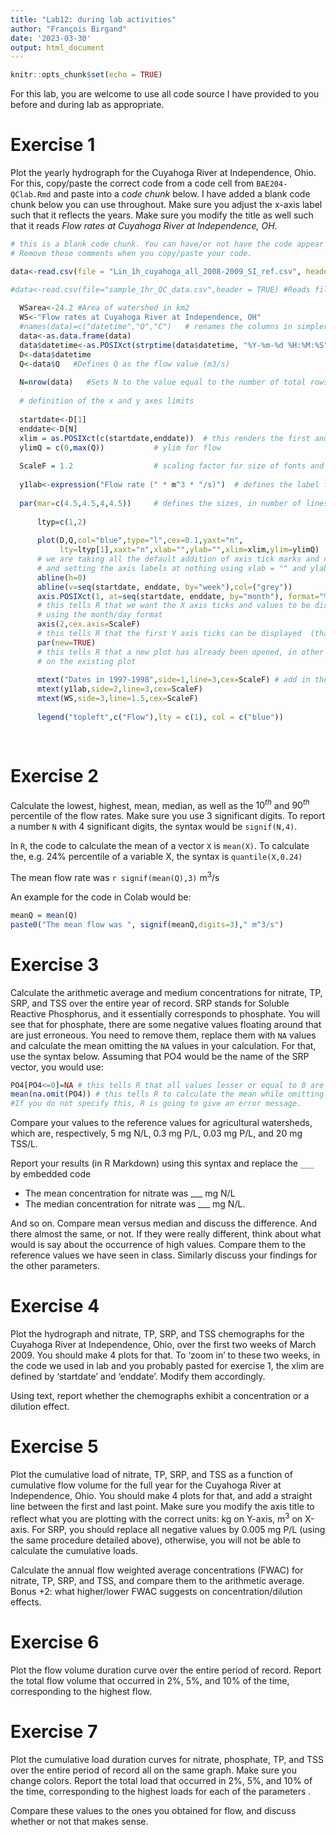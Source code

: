 ```yaml
---
title: "Lab12: during lab activities"
author: "François Birgand"
date: '2023-03-30'
output: html_document
---
```


```r
knitr::opts_chunk$set(echo = TRUE)
```

For this lab, you are welcome to use all code source I have provided to you before and during lab as appropriate.

# Exercise 1 

Plot the yearly hydrograph for the Cuyahoga River at Independence, Ohio. For this, copy/paste the correct code from a code cell from `BAE204-QClab.Rmd` and paste into a *code chunk* below. I have added a blank code chunk below you can use throughout. Make sure you adjust the x-axis label such that it reflects the years. Make sure you modify the title as well such that it reads *Flow rates at Cuyahoga River at Independence, OH*. 


```r
# this is a blank code chunk. You can have/or not have the code appear in the knitted document by switching echo=TRUE or echo=FALSE within the {} of the chunk first line
# Remove these comments when you copy/paste your code.

data<-read.csv(file = "Lin_1h_cuyahoga_all_2008-2009_SI_ref.csv", header = TRUE)

#data<-read.csv(file="sample_1hr_QC_data.csv",header = TRUE) #Reads file into table format
  
  WSarea<-24.2 #Area of watershed in km2
  WS<-"Flow rates at Cuyahoga River at Independence, OH"
  #names(data)=c("datetime","Q","C")   # renames the columns in simpler names
  data<-as.data.frame(data)
  data$datetime<-as.POSIXct(strptime(data$datetime, "%Y-%m-%d %H:%M:%S")) # transforms characters into date values understood by R
  D<-data$datetime
  Q<-data$Q   #Defines Q as the flow value (m3/s)
  
  N=nrow(data)   #Sets N to the value equal to the number of total rows in the table
  
  # definition of the x and y axes limits
  
  startdate<-D[1]
  enddate<-D[N]
  xlim = as.POSIXct(c(startdate,enddate))  # this renders the first and last date understandable for plotting purposes
  ylimQ = c(0,max(Q))           # ylim for flow
      
  ScaleF = 1.2                  # scaling factor for size of fonts and other things
      
  y1lab<-expression("Flow rate (" * m^3 * "/s)")  # defines the label for flow
  
  par(mar=c(4.5,4.5,4,4.5))     # defines the sizes, in number of lines, for the margins (bottom, left, top, right)
  
      ltyp=c(1,2)
      
      plot(D,Q,col="blue",type="l",cex=0.1,yaxt="n",     
           lty=ltyp[1],xaxt="n",xlab="",ylab="",xlim=xlim,ylim=ylimQ)
      # we are taking all the default addition of axis tick marks and numbers out by using xaxt and yaxt = "n"
      # and setting the axis labels at nothing using xlab = "" and ylab = ""
      abline(h=0)
      abline(v=seq(startdate, enddate, by="week"),col=("grey"))
      axis.POSIXct(1, at=seq(startdate, enddate, by="month"), format="%m/%d",cex.axis=ScaleF)
      # this tells R that we want the X axis ticks and values to be displayed as dates, be added on a monthly basis,
      # using the month/day format
      axis(2,cex.axis=ScaleF)
      # this tells R that the first Y axis ticks can be displayed  (that function was repressed earlier by 'yaxt="n" ')
      par(new=TRUE)
      # this tells R that a new plot has already been opened, in other words you are telling R to keep adding things
      # on the existing plot
      
      mtext("Dates in 1997-1998",side=1,line=3,cex=ScaleF) # add in the margin the defined labels and title
      mtext(y1lab,side=2,line=3,cex=ScaleF)
      mtext(WS,side=3,line=1.5,cex=ScaleF)
      
      legend("topleft",c("Flow"),lty = c(1), col = c("blue"))
   
  

```

# Exercise 2

Calculate the lowest, highest, mean, median, as well as the $10^{th}$ and $90^{th}$ percentile of the flow rates. Make sure you use 3 significant digits. To report a number `N` with 4 significant digits, the syntax would be `signif(N,4)`.

In `R`, the code to calculate the mean of a vector `X` is `mean(X)`.
To calculate the, e.g. 24% percentile of a variable X, the syntax is `quantile(X,0.24)`

The mean flow rate was `r signif(mean(Q),3)` m^3^/s

An example for the code in Colab would be: 

```r
meanQ = mean(Q)
paste0("The mean flow was ", signif(meanQ,digits=3)," m^3/s")
```

# Exercise 3 

Calculate the arithmetic average and medium concentrations for nitrate, TP, SRP, and TSS over the entire year of record. SRP stands for Soluble Reactive Phosphorus, and it essentially corresponds to phosphate. You will see that for phosphate, there are some negative values floating around that are just erroneous. You need to remove them, replace them with `NA` values and calculate the mean omitting the `NA` values in your calculation. For that, use the syntax below. Assuming that PO4 would be the name of the SRP vector, you would use:

```r
PO4[PO4<=0]=NA # this tells R that all values lesser or equal to 0 are to be replaced by NA
mean(na.omit(PO4)) # this tells R to calculate the mean while omitting the NA values in the calculation. 
#If you do not specify this, R is going to give an error message.
```

Compare your values to the reference values for agricultural watersheds, which are, respectively, 5 mg N/L, 0.3 mg P/L, 0.03 mg P/L, and 20 mg TSS/L. 

Report your results (in R Markdown) using this syntax and replace the `___` by embedded code

- The mean concentration for nitrate was ___ mg N/L
- The median concentration for nitrate was ___ mg N/L.

And so on. Compare mean versus median and discuss the difference. And there almost the same, or not. If they were really different, think about what would is say about the occurrence of high values. Compare them to the reference values we have seen in class. Similarly discuss your findings for the other parameters.

# Exercise 4

Plot the hydrograph and nitrate, TP, SRP, and TSS chemographs for the Cuyahoga River at Independence, Ohio, over the first two weeks of March 2009. You should make 4 plots for that. To 'zoom in' to these two weeks, in the code we used in lab and you probably pasted for exercise 1, the xlim are defined by 'startdate' and 'enddate'. Modify them accordingly.

Using text, report whether the chemographs exhibit a concentration or a dilution effect.



# Exercise 5

Plot the cumulative load of nitrate, TP, SRP, and TSS as a function of cumulative flow volume for the full year for the Cuyahoga River at Independence, Ohio. You should make 4 plots for that, and add a straight line between the first and last point. Make sure you modify the axis title to reflect what you are plotting with the correct units: kg on Y-axis, m^3^ on X-axis. For SRP, you should replace all negative values by 0.005 mg P/L (using the same procedure detailed above), otherwise, you will not be able to calculate the cumulative loads.

Calculate the annual flow weighted average concentrations (FWAC) for nitrate, TP, SRP, and TSS, and compare them to the arithmetic average. Bonus +2: what higher/lower FWAC suggests on concentration/dilution effects.



# Exercise 6

Plot the flow volume duration curve over the entire period of record.
Report the total flow volume that occurred in 2%, 5%, and 10% of the time, corresponding to the highest flow.



# Exercise 7 

Plot the cumulative load duration curves for nitrate, phosphate, TP, and TSS over the entire period of record all on the same graph. Make sure you change colors.
Report the total load that occurred in 2%, 5%, and 10% of the time, corresponding to the highest loads for each of the parameters .

Compare these values to the ones you obtained for flow, and discuss whether or not that makes sense.



